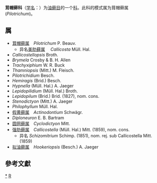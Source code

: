 {{Automatic taxobox
| taxon = Pilotrichaceae
| authority = Kindb. (1899)
| type species = 茸帽藓属<br>''Pilotrichum''
| type species authority = P. Beauv. (1804)
}}
'''茸帽藓科'''（[[学名|学名]]：{{lang|la|''Pilotrichaceae''}}）为[[油藓目|油藓目]]的一个[[科|科]]。此科的模式属为茸帽藓属(''Pilotrichum'')。

==属==
* [[茸帽藓属|茸帽藓属]]　''Pilotrichum'' P. Beauv.
** 异名[[美肋藓属|美肋藓属]] 　''Callicosta'' Müll. Hal.
* ''Callicostellopsis'' Broth.
* ''Brymela'' Crosby & B. H. Allen
* ''Trachyxiphium'' W. R. Buck
* ''Thamniopsis'' (Mitt.) M. Fleisch.
* ''Pilotrichidium'' Besch.
* ''Hemiragis'' (Brid.) Besch.
* ''Hypnella'' (Müll. Hal.) A. Jaeger
* ''Lepidopilidium'' (Müll. Hal.) Broth.
* ''Lepidopilum'' (Brid.) Brid. (1827), nom. cons.
* ''Stenodictyon'' (Mitt.) A. Jaeger
* ''Philophyllum'' Müll. Hal.
* [[假黄藓属|假黄藓属]]　''Actinodontium'' Schwägr.
* ''Diploneuron'' E. B. Bartram
* [[圆网藓属|圆网藓属]]　''Cyclodictyon'' Mitt.
* [[强肋藓属|强肋藓属]]　''Callicostella'' (Müll. Hal.) Mitt. (1859), nom. cons.
** 异名 ''Schizomitrium'' Schimp. (1851), nom. rej. sub Callicostella Mitt. (1859)
* [[拟油藓属|拟油藓属]]　''Hookeriopsis'' (Besch.) A. Jaeger

==參考文獻==
{{reflist}}

{{taxonbar}}

[[Category:_茸帽藓科|*]]
[[Category:1899年描述的分类群|R]]